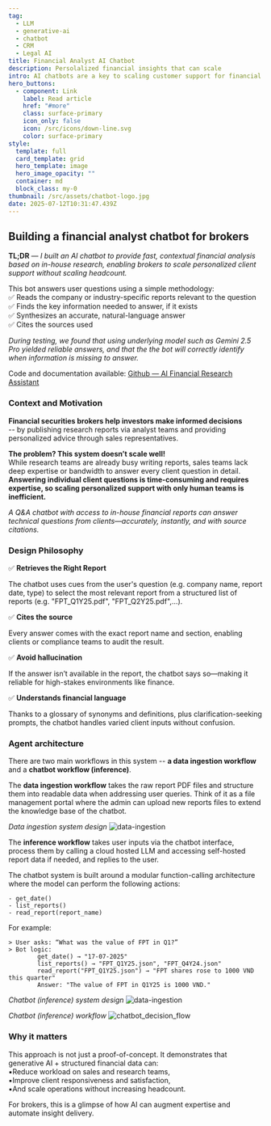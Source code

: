 ```yaml
---
tag:
  - LLM
  - generative-ai
  - chatbot
  - CRM
  - Legal AI
title: Financial Analyst AI Chatbot
description: Persolalized financial insights that can scale
intro: AI chatbots are a key to scaling customer support for financial brokers
hero_buttons:
  - component: Link
    label: Read article
    href: "#more"
    class: surface-primary
    icon_only: false
    icon: /src/icons/down-line.svg
    color: surface-primary
style:
  template: full
  card_template: grid
  hero_template: image
  hero_image_opacity: ""
  container: md
  block_class: my-0
thumbnail: /src/assets/chatbot-logo.jpg
date: 2025-07-12T10:31:47.439Z
---
```


## Building a financial analyst chatbot for brokers

**TL;DR** — *I built an AI chatbot to provide fast, contextual financial analysis based on in-house research, enabling brokers to scale personalized client support without scaling headcount.*

This bot answers user questions using a simple methodology:  
✅ Reads the company or industry-specific reports relevant to the question  
✅ Finds the key information needed to answer, if it exists  
✅ Synthesizes an accurate, natural-language answer  
✅ Cites the sources used  

*During testing, we found that using underlying model such as Gemini 2.5 Pro yielded reliable answers, and that the the bot will correctly identify when information is missing to answer.*

Code and documentation available:
[Github — AI Financial Research Assistant](https://github.com/eolecvk/research-portal)


### Context and Motivation


**Financial securities brokers help investors make informed decisions**  
-- by publishing research reports via analyst teams  and providing personalized advice through sales representatives.

**The problem? This system doesn’t scale well!**  
While research teams are already busy writing reports, sales teams lack deep expertise or bandwidth to answer every client question in detail.  
**Answering individual client questions is time-consuming and requires expertise, so scaling personalized support with only human teams is inefficient.**


*A Q&A chatbot with access to in-house financial reports can answer technical questions from clients—accurately, instantly, and with source citations.*


### Design Philosophy

✅ **Retrieves the Right Report**

The chatbot uses cues from the user's question (e.g. company name, report date, type) to select the most relevant report from a structured list of reports (e.g. "FPT_Q1Y25.pdf", "FPT_Q2Y25.pdf",...).

✅ **Cites the source**

Every answer comes with the exact report name and section, enabling clients or compliance teams to audit the result.

✅ **Avoid hallucination**

If the answer isn’t available in the report, the chatbot says so—making it reliable for high-stakes environments like finance.

✅ **Understands financial language**

Thanks to a glossary of synonyms and definitions, plus clarification-seeking prompts, the chatbot handles varied client inputs without confusion.


### Agent architecture

There are two main workflows in this system -- **a data ingestion workflow** and a **chatbot workflow (inference)**.

The **data ingestion workflow** takes the raw report PDF files and structure them into readable data when addressing user queries.  Think of it as a file management portal where the admin can upload new reports files to extend the knowledge base of the chatbot.

*Data ingestion system design*
![data-ingestion](/src/assets/chatbot_data_ingestion.png)

The **inference workflow** takes user inputs via the chatbot interface, process them by calling a cloud hosted LLM and accessing self-hosted report data if needed, and replies to the user.

The chatbot system is built around a modular function-calling architecture where the model can perform the following actions:
```
- get_date()
- list_reports()
- read_report(report_name)
```

For example:
```
> User asks: “What was the value of FPT in Q1?”
> Bot logic:
        get_date() → "17-07-2025"
        list_reports() → "FPT_Q1Y25.json", "FPT_Q4Y24.json"
        read_report("FPT_Q1Y25.json") → "FPT shares rose to 1000 VND this quarter"
        Answer: "The value of FPT in Q1Y25 is 1000 VND."

```


*Chatbot (inference) system design*
![data-ingestion](/src/assets/chatbot_inference.png)

*Chatbot (inference) workflow*
![chatbot_decision_flow](/src/assets/chatbot_decision_flow.png)


### Why it matters

This approach is not just a proof-of-concept. It demonstrates that generative AI + structured financial data can:  
▪️Reduce workload on sales and research teams,  
▪️Improve client responsiveness and satisfaction,  
▪️And scale operations without increasing headcount.

For brokers, this is a glimpse of how AI can augment expertise and automate insight delivery.


<br />
<br />